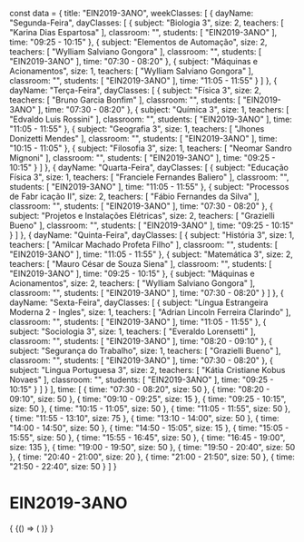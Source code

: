 const data = {
  title: "EIN2019-3ANO",
  weekClasses: [
    {
      dayName: "Segunda-Feira",
      dayClasses: [
        {
          subject: "Biologia 3",
          size: 2,
          teachers: [
            "Karina Dias Espartosa"
          ],
          classroom: "",
          students: [
            "EIN2019-3ANO"
          ],
          time: "09:25 - 10:15"
        },
        {
          subject: "Elementos de Automação",
          size: 2,
          teachers: [
            "Wylliam Salviano Gongora"
          ],
          classroom: "",
          students: [
            "EIN2019-3ANO"
          ],
          time: "07:30 - 08:20"
        },
        {
          subject: "Máquinas e Acionamentos",
          size: 1,
          teachers: [
            "Wylliam Salviano Gongora"
          ],
          classroom: "",
          students: [
            "EIN2019-3ANO"
          ],
          time: "11:05 - 11:55"
        }
      ]
    },
    {
      dayName: "Terça-Feira",
      dayClasses: [
        {
          subject: "Física 3",
          size: 2,
          teachers: [
            "Bruno Garcia Bonfim"
          ],
          classroom: "",
          students: [
            "EIN2019-3ANO"
          ],
          time: "07:30 - 08:20"
        },
        {
          subject: "Química 3",
          size: 1,
          teachers: [
            "Edvaldo Luis Rossini"
          ],
          classroom: "",
          students: [
            "EIN2019-3ANO"
          ],
          time: "11:05 - 11:55"
        },
        {
          subject: "Geografia 3",
          size: 1,
          teachers: [
            "Jhones Donizetti Mendes"
          ],
          classroom: "",
          students: [
            "EIN2019-3ANO"
          ],
          time: "10:15 - 11:05"
        },
        {
          subject: "Filosofia 3",
          size: 1,
          teachers: [
            "Neomar Sandro Mignoni"
          ],
          classroom: "",
          students: [
            "EIN2019-3ANO"
          ],
          time: "09:25 - 10:15"
        }
      ]
    },
    {
      dayName: "Quarta-Feira",
      dayClasses: [
        {
          subject: "Educação Física 3",
          size: 1,
          teachers: [
            "Franciele Fernandes Baliero"
          ],
          classroom: "",
          students: [
            "EIN2019-3ANO"
          ],
          time: "11:05 - 11:55"
        },
        {
          subject: "Processos de Fabr icação II",
          size: 2,
          teachers: [
            "Fábio Fernandes da Silva"
          ],
          classroom: "",
          students: [
            "EIN2019-3ANO"
          ],
          time: "07:30 - 08:20"
        },
        {
          subject: "Projetos e Instalações Elétricas",
          size: 2,
          teachers: [
            "Grazielli Bueno"
          ],
          classroom: "",
          students: [
            "EIN2019-3ANO"
          ],
          time: "09:25 - 10:15"
        }
      ]
    },
    {
      dayName: "Quinta-Feira",
      dayClasses: [
        {
          subject: "História 3",
          size: 1,
          teachers: [
            "Amilcar Machado Profeta Filho"
          ],
          classroom: "",
          students: [
            "EIN2019-3ANO"
          ],
          time: "11:05 - 11:55"
        },
        {
          subject: "Matemática 3",
          size: 2,
          teachers: [
            "Mauro César de Souza Siena"
          ],
          classroom: "",
          students: [
            "EIN2019-3ANO"
          ],
          time: "09:25 - 10:15"
        },
        {
          subject: "Máquinas e Acionamentos",
          size: 2,
          teachers: [
            "Wylliam Salviano Gongora"
          ],
          classroom: "",
          students: [
            "EIN2019-3ANO"
          ],
          time: "07:30 - 08:20"
        }
      ]
    },
    {
      dayName: "Sexta-Feira",
      dayClasses: [
        {
          subject: "Língua Estrangeira Moderna 2 - Ingles",
          size: 1,
          teachers: [
            "Adrian Lincoln Ferreira Clarindo"
          ],
          classroom: "",
          students: [
            "EIN2019-3ANO"
          ],
          time: "11:05 - 11:55"
        },
        {
          subject: "Sociologia 3",
          size: 1,
          teachers: [
            "Everaldo Lorensetti"
          ],
          classroom: "",
          students: [
            "EIN2019-3ANO"
          ],
          time: "08:20 - 09:10"
        },
        {
          subject: "Segurança do Trabalho",
          size: 1,
          teachers: [
            "Grazielli Bueno"
          ],
          classroom: "",
          students: [
            "EIN2019-3ANO"
          ],
          time: "07:30 - 08:20"
        },
        {
          subject: "Lingua Portuguesa 3",
          size: 2,
          teachers: [
            "Kátia Cristiane Kobus Novaes"
          ],
          classroom: "",
          students: [
            "EIN2019-3ANO"
          ],
          time: "09:25 - 10:15"
        }
      ]
    }
  ],
  time: [
    {
      time: "07:30 - 08:20",
      size: 50
    },
    {
      time: "08:20 - 09:10",
      size: 50
    },
    {
      time: "09:10 - 09:25",
      size: 15
    },
    {
      time: "09:25 - 10:15",
      size: 50
    },
    {
      time: "10:15 - 11:05",
      size: 50
    },
    {
      time: "11:05 - 11:55",
      size: 50
    },
    {
      time: "11:55 - 13:10",
      size: 75
    },
    {
      time: "13:10 - 14:00",
      size: 50
    },
    {
      time: "14:00 - 14:50",
      size: 50
    },
    {
      time: "14:50 - 15:05",
      size: 15
    },
    {
      time: "15:05 - 15:55",
      size: 50
    },
    {
      time: "15:55 - 16:45",
      size: 50
    },
    {
      time: "16:45 - 19:00",
      size: 135
    },
    {
      time: "19:00 - 19:50",
      size: 50
    },
    {
      time: "19:50 - 20:40",
      size: 50
    },
    {
      time: "20:40 - 21:00",
      size: 20
    },
    {
      time: "21:00 - 21:50",
      size: 50
    },
    {
      time: "21:50 - 22:40",
      size: 50
    }
  ]
}

# EIN2019-3ANO

<div>
  {
    <BrowserOnly>
      {() => (
        <Grid
          title={data.title}
          weekClasses={data.weekClasses}
          time={data.time}
        />
      )}
    </BrowserOnly>
  }
</div>
